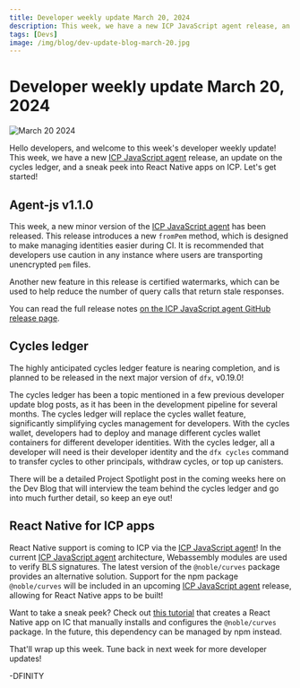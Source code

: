 ```yaml
---
title: Developer weekly update March 20, 2024
description: This week, we have a new ICP JavaScript agent release, an update on the cycles ledger, and a sneak peek into React Native apps on ICP.
tags: [Devs]
image: /img/blog/dev-update-blog-march-20.jpg
---
```


# Developer weekly update March 20, 2024

![March 20 2024](../../static/img/blog/dev-update-blog-march-20.jpg)

Hello developers, and welcome to this week's developer weekly update! This week, we have a new [ICP JavaScript agent](https://www.npmjs.com/package/@dfinity/agent) release, an update on the cycles ledger, and a sneak peek into React Native apps on ICP. Let's get started!

## Agent-js v1.1.0

This week, a new minor version of the [ICP JavaScript agent](https://www.npmjs.com/package/@dfinity/agent) has been released. This release introduces a new `fromPem` method, which is designed to make managing identities easier during CI. It is recommended that developers use caution in any instance where users are transporting unencrypted `pem` files.

Another new feature in this release is certified watermarks, which can be used to help reduce the number of query calls that return stale responses.

You can read the full release notes [on the ICP JavaScript agent GitHub release page](https://github.com/dfinity/agent-js/releases/tag/v1.1.0).

## Cycles ledger

The highly anticipated cycles ledger feature is nearing completion, and is planned to be released in the next major version of `dfx`, v0.19.0!

The cycles ledger has been a topic mentioned in a few previous developer update blog posts, as it has been in the development pipeline for several months. The cycles ledger will replace the cycles wallet feature, significantly simplifying cycles management for developers. With the cycles wallet, developers had to deploy and manage different cycles wallet containers for different developer identities. With the cycles ledger, all a developer will need is their developer identity and the `dfx cycles` command to transfer cycles to other principals, withdraw cycles, or top up canisters.

There will be a detailed Project Spotlight post in the coming weeks here on the Dev Blog that will interview the team behind the cycles ledger and go into much further detail, so keep an eye out!

## React Native for ICP apps

React Native support is coming to ICP via the [ICP JavaScript agent](https://www.npmjs.com/package/@dfinity/agent)! In the current [ICP JavaScript agent](https://www.npmjs.com/package/@dfinity/agent) architecture, Webassembly modules are used to verify BLS signatures. The latest version of the `@noble/curves` package provides an alternative solution. Support for the npm package `@noble/curves` will be included in an upcoming [ICP JavaScript agent](https://www.npmjs.com/package/@dfinity/agent) release, allowing for React Native apps to be built!

Want to take a sneak peek? Check out [this tutorial](https://kyle-peacock.com/blog/dfinity/ic-expo/) that creates a React Native app on IC that manually installs and configures the `@noble/curves` package. In the future, this dependency can be managed by npm instead.

That'll wrap up this week. Tune back in next week for more developer updates!

-DFINITY
